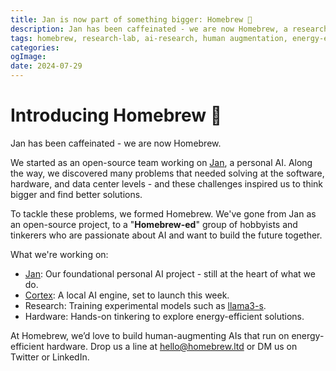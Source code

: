 ```yaml
---
title: Jan is now part of something bigger: Homebrew 🖖
description: Jan has been caffeinated - we are now Homebrew, a research lab on human-augmenting AI.
tags: homebrew, research-lab, ai-research, human augmentation, energy-efficiency, 
categories:
ogImage:
date: 2024-07-29
---
```



<BlogBackButton />

# Introducing Homebrew 🖖

Jan has been caffeinated - we are now Homebrew.

We started as an open-source team working on [Jan](https://jan.a), a personal AI. Along the way, we discovered many problems that needed solving at the software, hardware, and data center levels - and these challenges inspired us to think bigger and find better solutions.

To tackle these problems, we formed Homebrew. We've gone from Jan as an open-source project, to a "**Homebrew-ed**" group of hobbyists and tinkerers who are passionate about AI and want to build the future together.

What we're working on:
- [Jan](https://jan.ai): Our foundational personal AI project - still at the heart of what we do.
- [Cortex](https://cortex.so): A local AI engine, set to launch this week.
- Research: Training experimental models such as [llama3-s](https://github.com/homebrewltd/llama3-s).
- Hardware: Hands-on tinkering to explore energy-efficient solutions.

At Homebrew, we’d love to build human-augmenting AIs that run on energy-efficient hardware. Drop us a line at [hello@homebrew.ltd](mailto:hello@homebrew.ltd) or DM us on Twitter or LinkedIn.

